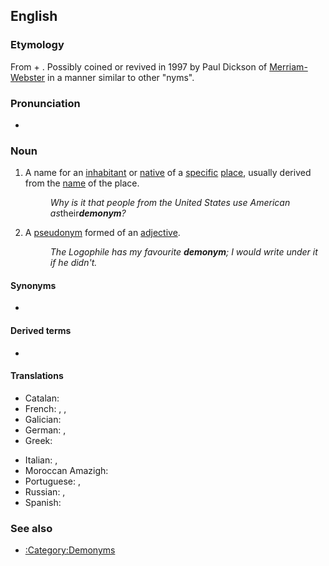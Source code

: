 ==English==
{{wikipedia}}

===Etymology===
From {{etyl|grc|en}} {{m|grc|δῆμος||people}} + {{m|grc|ὄνυμα||name}}. Possibly coined or revived in 1997 by Paul Dickson of [[w:Merriam-Webster|Merriam-Webster]] in a manner similar to other "nyms".

{{confix|en|demo|onym}}

===Pronunciation===
* {{a|UK}} {{IPA|en|/ˈdɛmənɪm/}}

===Noun===
{{en-noun}}

# A name for an [[inhabitant]] or [[native]] of a [[specific]] [[place]], usually derived from the [[name]] of the place.
#: ''Why is it that people from the United States use American as ''their'' '''demonym'''?''
# {{lb|en|obsolete}} A [[pseudonym]] formed of an [[adjective]].
#: ''The Logophile has my favourite '''demonym'''; I would write under it if he didn't.''

====Synonyms====
* {{l|en|gentilic}}

====Derived terms====
* {{l|en|demonymic}}

====Translations====
{{trans-top|name for an inhabitant or native of a specific place}}
* Catalan: {{t+|ca|gentilici|m}}
* French: {{t+|fr|gentilé|m}}, {{t+|fr|ethnonyme|m}}, {{t+|fr|démonyme|m}}
* Galician: {{t|gl|xentilicio|m}}
* German: {{t|de|Volksbezeichnung|f}}, {{t+|de|Demonym|n}}
* Greek: {{t+|el|πατριδωνυμικό|n}}
{{trans-mid}}
* Italian: {{t+|it|demonimo|m}}, {{t+|it|etnonimo|m}}
* Moroccan Amazigh: {{t|zgh|ⴰⵙⵎⵖⵔⴼ}}
* Portuguese: {{t+|pt|gentílico|m}}, {{t|pt|gentilício|m}}
* Russian: {{t+|ru|этнохоро́ним|m}}, {{t|ru|этнико́н|m}}
* Spanish: {{t+|es|gentilicio|m}}
{{trans-bottom}}

{{trans-top|pseudonym formed of an adjective}}
{{trans-mid}}
{{trans-bottom}}

===See also===
* [[:Category:Demonyms]]
{{C|en|Onomastics}}